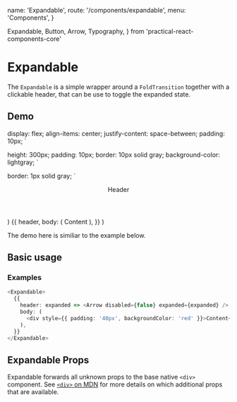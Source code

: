   name: 'Expandable',
  route: '/components/expandable',
  menu: 'Components',
}


  Expandable,
  Button,
  Arrow,
  Typography,
} from 'practical-react-components-core'


# Expandable

The `Expandable` is a simple wrapper around a `FoldTransition` together
with a clickable header, that can be use to toggle the expanded state.

## Demo

  display: flex;
  align-items: center;
  justify-content: space-between;
  padding: 10px;
`

  height: 300px;
  padding: 10px;
  border: 10px solid gray;
  background-color: lightgray;
`

  border: 1px solid gray;
`

  <Header>
    <Typography>Header</Typography>
    <Arrow expanded={expanded} />
  </Header>
)

  <Box>
    <Expandable initialExpanded={true}>
      {{
        header,
        body: (
          <Content>
            <Typography>Content</Typography>
          </Content>
        ),
      }}
    </Expandable>
  </Box>
)

<Demo />

The demo here is similiar to the example below.

## Basic usage

### Examples

```typescript type="live"
<Expandable>
  {{
    header: expanded => <Arrow disabled={false} expanded={expanded} />,
    body: (
      <div style={{ padding: '40px', backgroundColor: 'red' }}>Content</div>
    ),
  }}
</Expandable>
```

## Expandable Props

Expandable forwards all unknown props to the base native `<div>` component. See
[`<div>` on MDN](https://developer.mozilla.org/en-US/docs/Web/HTML/Element/div) for more
details on which additional props that are available.

<Props of="Expandable" />
